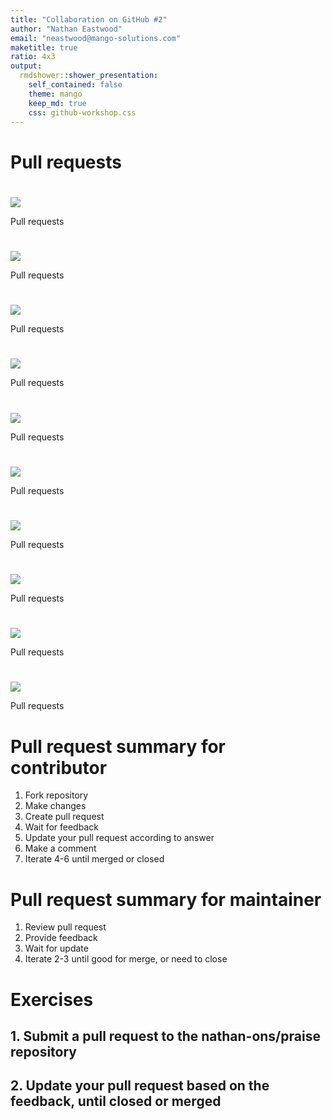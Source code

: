```yaml
---
title: "Collaboration on GitHub #2"
author: "Nathan Eastwood"
email: "neastwood@mango-solutions.com"
maketitle: true
ratio: 4x3
output:
  rmdshower::shower_presentation:
    self_contained: false
    theme: mango
    keep_md: true
    css: github-workshop.css
---
```


# Pull requests { .shout }

# { .fullpage }
<img src="images/praise-pr-1.png" class="cover gh">
<p class="subtitle subtitletop">Pull requests</p>

# { .fullpage }
<img src="images/praise-pr-2.png" class="cover gh">
<p class="subtitle subtitletop">Pull requests</p>

# { .fullpage }
<img src="images/praise-pr-3.png" class="cover gh">
<p class="subtitle subtitletop">Pull requests</p>

# { .fullpage }
<img src="images/praise-pr-5.png" class="cover gh">
<p class="subtitle subtitletop">Pull requests</p>

# { .fullpage }
<img src="images/praise-pr-4.png" class="cover gh">
<p class="subtitle subtitletop">Pull requests</p>

# { .fullpage }
<img src="images/praise-pr-6.png" class="cover gh">
<p class="subtitle subtitletop">Pull requests</p>

# { .fullpage }
<img src="images/praise-pr-7.png" class="cover gh">
<p class="subtitle subtitletop">Pull requests</p>

# { .fullpage }
<img src="images/praise-pr-8.png" class="cover gh">
<p class="subtitle subtitletop">Pull requests</p>

# { .fullpage }
<img src="images/praise-pr-9.png" class="cover gh">
<p class="subtitle subtitletop">Pull requests</p>

# { .fullpage }
<img src="images/praise-pr-10.png" class="cover gh">
<p class="subtitle subtitletop">Pull requests</p>

# Pull request summary for contributor

1. Fork repository
2. Make changes
3. Create pull request
4. Wait for feedback
5. Update your pull request according to answer
6. Make a comment
7. Iterate 4-6 until merged or closed

# Pull request summary for maintainer

1. Review pull request
2. Provide feedback
3. Wait for update
4. Iterate 2-3 until good for merge, or need to close

# Exercises

## 1. Submit a pull request to the nathan-ons/praise repository

## 2. Update your pull request based on the feedback, until closed or merged
